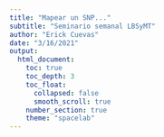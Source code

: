 ```yaml
---
title: "Mapear un SNP..."
subtitle: "Seminario semanal LBSyMT"
author: "Erick Cuevas"
date: "3/16/2021"
output: 
  html_document:
    toc: true
    toc_depth: 3
    toc_float: 
      collapsed: false
      smooth_scroll: true
    number_section: true
    theme: "spacelab"
---
```



